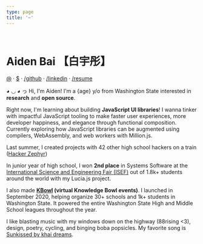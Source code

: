 ```yaml
---
type: page
title: '~'
---
```




<Globe />

<br />

# Aiden Bai <span className="text-gray-600" title="Bái yǔ tóng">【白宇彤】</span>

[@](mailto:aiden.bai05@gmail.com) · [$](https://github.com/sponsors/aidenybai) · [/github](https://github.com/aidenybai) · [/linkedin](https://linkedin.com/in/aidenbai) · [/resume](https://www.figma.com/file/n4MkGYBP1CEc3LsXU9z1pT/Resume?node-id=0%3A1)

◕ ◡ ◕ っ Hi, I'm Aiden! I'm a {age} y/o from Washington State interested in **research** and **open source**.

Right now, I'm learning about building **JavaScript UI libraries**! I wanna tinker with impactful JavaScript tooling to make faster user experiences, more developer happiness, and elegance through functional composition. Currently exploring how JavaScript libraries can be augmented using compilers, WebAssembly, and web workers with <Link href="/work/million-js"><a>Million.js</a></Link>.

Last summer, I created projects with 42 other high school hackers on a train ([Hacker Zephyr](https://www.youtube.com/watch?v=2BID8_pGuqA))

In junior year of high school, I won **2nd place** in Systems Software at the [International Science and Engineering Fair (ISEF)](https://www.societyforscience.org/press-release/2021-regeneron-isef-grand-awards/#:~:text=SOFT031%20%E2%80%94%20Lucia%3A%20Creating,States%20of%20America) out of 1.8k+ students around the world with my <Link href="/work/lucia-js"><a>Lucia.js</a></Link> project.

I also made **[KBowl](https://kbowl.aidenybai.com) (virtual Knowledge Bowl events)**. I launched in September 2020, helping organize 30+ schools and 1k+ students in Washington State. It powered the entire Washington State High and Middle School leagues throughout the year.

I like blasting music with my windows down on the highway (88rising \<3), design, poetry, cycling, and binging boba popsicles. My favorite song is [Sunkissed by khai dreams](https://www.youtube.com/watch?v=uSkd4NC1kqY).

